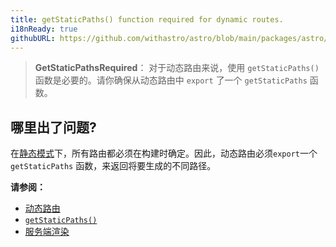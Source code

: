 ```yaml
---
title: getStaticPaths() function required for dynamic routes.
i18nReady: true
githubURL: https://github.com/withastro/astro/blob/main/packages/astro/src/core/errors/errors-data.ts
---
```



> **GetStaticPathsRequired**： 对于动态路由来说，使用 `getStaticPaths()` 函数是必要的。请你确保从动态路由中 `export` 了一个 `getStaticPaths` 函数。

## 哪里出了问题?
在[静态模式](/zh-cn/guides/routing/#静态-ssg-模式)下，所有路由都必须在构建时确定。因此，动态路由必须`export`一个 `getStaticPaths` 函数，来返回将要生成的不同路径。

**请参阅：**
-  [动态路由](/zh-cn/guides/routing/#动态路由)
-  [`getStaticPaths()`](/zh-cn/reference/api-reference/#getstaticpaths)
-  [服务端渲染](/zh-cn/guides/on-demand-rendering/)


